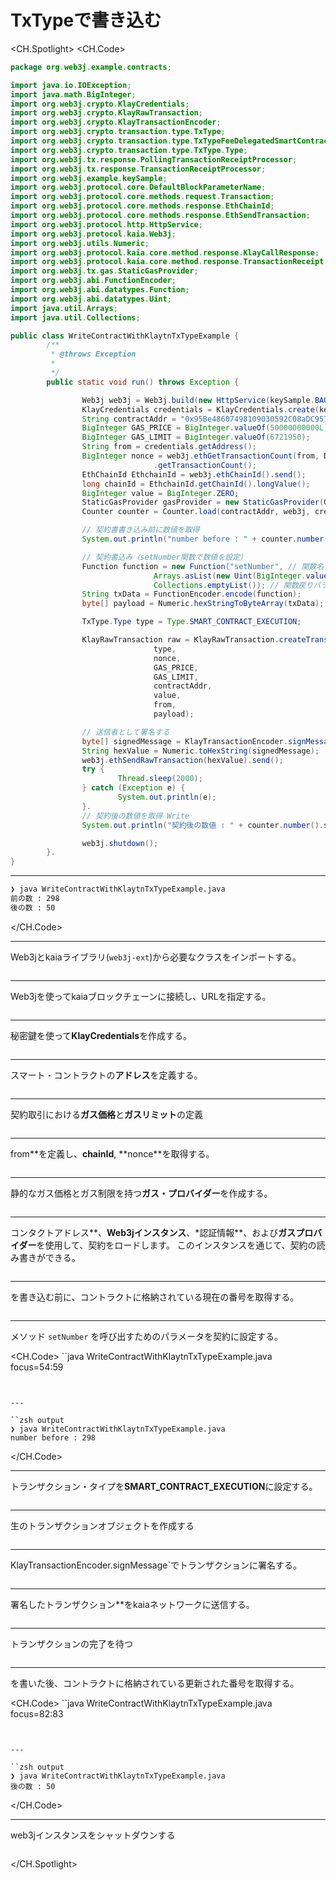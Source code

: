 # TxTypeで書き込む

<CH.Spotlight>
<CH.Code>

```java WriteContractWithKlaytnTxTypeExample.java
package org.web3j.example.contracts;

import java.io.IOException;
import java.math.BigInteger;
import org.web3j.crypto.KlayCredentials;
import org.web3j.crypto.KlayRawTransaction;
import org.web3j.crypto.KlayTransactionEncoder;
import org.web3j.crypto.transaction.type.TxType;
import org.web3j.crypto.transaction.type.TxTypeFeeDelegatedSmartContractExecution;
import org.web3j.crypto.transaction.type.TxType.Type;
import org.web3j.tx.response.PollingTransactionReceiptProcessor;
import org.web3j.tx.response.TransactionReceiptProcessor;
import org.web3j.example.keySample;
import org.web3j.protocol.core.DefaultBlockParameterName;
import org.web3j.protocol.core.methods.request.Transaction;
import org.web3j.protocol.core.methods.response.EthChainId;
import org.web3j.protocol.core.methods.response.EthSendTransaction;
import org.web3j.protocol.http.HttpService;
import org.web3j.protocol.kaia.Web3j;
import org.web3j.utils.Numeric;
import org.web3j.protocol.kaia.core.method.response.KlayCallResponse;
import org.web3j.protocol.kaia.core.method.response.TransactionReceipt;
import org.web3j.tx.gas.StaticGasProvider;
import org.web3j.abi.FunctionEncoder;
import org.web3j.abi.datatypes.Function;
import org.web3j.abi.datatypes.Uint;
import java.util.Arrays;
import java.util.Collections;

public class WriteContractWithKlaytnTxTypeExample {
        /**
         * @throws Exception
         *
         */
        public static void run() throws Exception {

                Web3j web3j = Web3j.build(new HttpService(keySample.BAOBAB_URL));
                KlayCredentials credentials = KlayCredentials.create(keySample.LEGACY_KEY_privkey);
                String contractAddr = "0x95Be48607498109030592C08aDC9577c7C2dD505";
                BigInteger GAS_PRICE = BigInteger.valueOf(50000000000L);
                BigInteger GAS_LIMIT = BigInteger.valueOf(6721950);
                String from = credentials.getAddress();
                BigInteger nonce = web3j.ethGetTransactionCount(from, DefaultBlockParameterName.LATEST).send()
                                .getTransactionCount();
                EthChainId EthchainId = web3j.ethChainId().send();
                long chainId = EthchainId.getChainId().longValue();
                BigInteger value = BigInteger.ZERO;
                StaticGasProvider gasProvider = new StaticGasProvider(GAS_PRICE, GAS_LIMIT);
                Counter counter = Counter.load(contractAddr, web3j, credentials.convertToCredentials(), gasProvider);

                // 契約書書き込み前に数値を取得
                System.out.println("number before : " + counter.number().send());

                // 契約書込み（setNumber関数で数値を設定）
                Function function = new Function("setNumber", // 関数名
                                Arrays.asList(new Uint(BigInteger.valueOf(50))), // 関数入力パラメータ
                                Collections.emptyList()); // 関数戻りパラメータ
                String txData = FunctionEncoder.encode(function);
                byte[] payload = Numeric.hexStringToByteArray(txData);

                TxType.Type type = Type.SMART_CONTRACT_EXECUTION;

                KlayRawTransaction raw = KlayRawTransaction.createTransaction(
                                type,
                                nonce,
                                GAS_PRICE,
                                GAS_LIMIT,
                                contractAddr,
                                value,
                                from,
                                payload);

                // 送信者として署名する
                byte[] signedMessage = KlayTransactionEncoder.signMessage(raw, chainId, credentials);
                String hexValue = Numeric.toHexString(signedMessage);
                web3j.ethSendRawTransaction(hexValue).send();
                try {
                        Thread.sleep(2000);
                } catch (Exception e) {
                        System.out.println(e);
                }.
                // 契約後の数値を取得 Write
                System.out.println("契約後の数値 : " + counter.number().send());

                web3j.shutdown();
        }.
}

```

---

```zsh output
❯ java WriteContractWithKlaytnTxTypeExample.java
前の数 : 298
後の数 : 50
```

</CH.Code>

---

Web3jとkaiaライブラリ(`web3j-ext`)から必要なクラスをインポートする。

```java WriteContractWithKlaytnTxTypeExample.java focus=1:28

```

---

Web3jを使ってkaiaブロックチェーンに接続し、URLを指定する。

```java WriteContractWithKlaytnTxTypeExample.java focus=37

```

---

秘密鍵を使って**KlayCredentials**を作成する。

```java WriteContractWithKlaytnTxTypeExample.java focus=38

```

---

スマート・コントラクトの**アドレス**を定義する。

```java WriteContractWithKlaytnTxTypeExample.java focus=39

```

---

契約取引における**ガス価格**と**ガスリミット**の定義

```java WriteContractWithKlaytnTxTypeExample.java focus=40:41

```

---

from**を定義し、**chainId**, **nonce\*\*を取得する。

```java WriteContractWithKlaytnTxTypeExample.java focus=42:46

```

---

静的なガス価格とガス制限を持つ**ガス・プロバイダー**を作成する。

```java WriteContractWithKlaytnTxTypeExample.java focus=48

```

---

コンタクトアドレス**、**Web3jインスタンス**、\*認証情報**、および**ガスプロバイダー**を使用して、契約をロードします。 このインスタンスを通じて、契約の読み書きができる。

```java WriteContractWithKlaytnTxTypeExample.java focus=43

```

---

を書き込む前に、コントラクトに格納されている現在の番号を取得する。

```java WriteContractWithKlaytnTxTypeExample.java focus=51:52

```

---

メソッド `setNumber` を呼び出すためのパラメータを契約に設定する。

<CH.Code>
``java WriteContractWithKlaytnTxTypeExample.java focus=54:59

```


---

``zsh output
❯ java WriteContractWithKlaytnTxTypeExample.java
number before : 298
```

</CH.Code>

---

トランザクション・タイプを**SMART_CONTRACT_EXECUTION**に設定する。

```java WriteContractWithKlaytnTxTypeExample.java focus=61

```

---

生のトランザクションオブジェクトを作成する

```java WriteContractWithKlaytnTxTypeExample.java focus=63:71

```

---

KlayTransactionEncoder.signMessage\`でトランザクションに署名する。

```java WriteContractWithKlaytnTxTypeExample.java focus=73:74

```

---

署名したトランザクション\*\*をkaiaネットワークに送信する。

```java WriteContractWithKlaytnTxTypeExample.java focus=75:76

```

---

トランザクションの完了を待つ

```java WriteContractWithKlaytnTxTypeExample.java focus=77:81

```

---

を書いた後、コントラクトに格納されている更新された番号を取得する。

<CH.Code>
``java WriteContractWithKlaytnTxTypeExample.java focus=82:83

```


---

``zsh output
❯ java WriteContractWithKlaytnTxTypeExample.java
後の数 : 50
```

</CH.Code>

---

web3jインスタンスをシャットダウンする

```java WriteContractWithKlaytnTxTypeExample.java focus=85

```

</CH.Spotlight>
